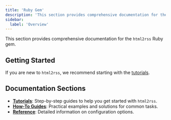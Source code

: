 ```yaml
---
title: 'Ruby Gem'
description: 'This section provides comprehensive documentation for the html2rss Ruby gem.'
sidebar:
  label: 'Overview'
---
```



This section provides comprehensive documentation for the `html2rss` Ruby gem.

## Getting Started

If you are new to `html2rss`, we recommend starting with the [tutorials](/ruby-gem/tutorials).

## Documentation Sections

- **[Tutorials](/ruby-gem/tutorials)**: Step-by-step guides to help you get started with `html2rss`.
- **[How-To Guides](/ruby-gem/how-to)**: Practical examples and solutions for common tasks.
- **[Reference](/ruby-gem/reference)**: Detailed information on configuration options.
